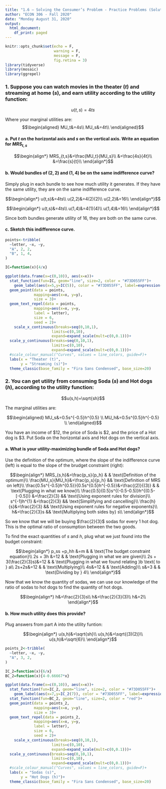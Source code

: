 ```yaml
---
title: "1.6 — Solving the Consumer’s Problem - Practice Problems (Solutions)"
author: "ECON 306 - Fall 2020"
date: "Monday August 31, 2020"
output:
  html_document:
    df_print: paged
---
```


```r
knitr::opts_chunk$set(echo = F,
                      warning = F,
                      message = F,
                      fig.retina = 3)
library(tidyverse)
library(mosaic)
library(ggrepel)
```

### 1. Suppose you can watch movies in the theater ($t$) and streaming at home ($s$), and earn utility according to the utility function: 
$$u(t,s)=4ts$$

Where your marginal utilities are: 
$$\begin{aligned}
MU_t&=4s\\
MU_s&=4t\\ \end{aligned}$$

#### a. Put $t$ on the horizontal axis and $s$ on the vertical axis. Write an equation for $MRS_{t,s}$ 

$$\begin{align*}
	MRS_{t,s}&=\frac{MU_t}{MU_s}\\
	&=\frac{4s}{4t}\\
	&=\frac{s}{t}\\
	\end{align*}$$

#### b. Would bundles of $(2,2)$ and $(1,4)$ be on the same indifference curve?

Simply plug in each bundle to see how much utility it generates. If they have the same utility, they are on the same indifference curve.

$$\begin{align*}
		u(t,s)&=4ts\\
		u(2,2)&=4(2)(2)\\
		u(2,2)&=16\\	
\end{align*}$$

$$\begin{align*}
		u(t,s)&=4ts\\
		u(1,4)&=4(1)(4)\\
		u(1,4)&=16\\	
\end{align*}$$

Since both bundles generate utility of 16, they are both on the same curve.

#### c. Sketch this indifference curve. 

```r
points<-tribble(
  ~letter, ~x, ~y,
  "A", 2, 2,
  "B", 1, 4,
)

IC=function(x){4/x}

ggplot(data.frame(x=c(0,10)), aes(x=x))+
  stat_function(fun=IC, geom="line", size=2, color = "#73D055FF")+
    geom_label(aes(x=5,y=IC(5)), color = "#73D055FF", label=expression(u==16), size = 4)+
  geom_point(data = points,
             mapping=aes(x=x, y=y),
             size = 3)+
  geom_text_repel(data = points,
             mapping=aes(x=x, y=y,
             label = letter),
             size = 6,
             seed = 2)+
    scale_x_continuous(breaks=seq(0,10,1),
                     limits=c(0,10),
                     expand=expand_scale(mult=c(0,0.1)))+
  scale_y_continuous(breaks=seq(0,10,1),
                     limits=c(0,10),
                     expand=expand_scale(mult=c(0,0.1)))+
  #scale_colour_manual("Curves", values = line_colors, guide=F)+
  labs(x = "Theater (t)",
       y = "Streaming (s)")+
  theme_classic(base_family = "Fira Sans Condensed", base_size=20)
```


### 2. You can get utility from consuming Soda $(s)$ and Hot dogs $(h)$, according to the utility function:

$$u(s,h)=\sqrt{sh}$$

The marginal utilities are:

$$\begin{aligned}
MU_s&=0.5s^{-0.5}h^{0.5}	\\
MU_h&=0.5s^{0.5}h^{-0.5} \\ \end{aligned}$$

You have an income of $12, the price of Soda is $2, and the price of a Hot dog is $3. Put Soda on the horizontal axis and Hot dogs on the vertical axis.

#### a. What is your utility-maximizing bundle of Soda and Hot dogs?

Use the definition of the optimum, where the slope of the indifference curve (left) is equal to the slope of the brudget constraint (right): 

$$\begin{align*}
MRS_{s,h}&=\frac{p_s}{p_h} & & \text{Definition of the optimum}\\
\frac{MU_s}{MU_h}&=\frac{p_s}{p_h} && \text{Definition of MRS on left}\\
\frac{0.5s^{-0.5}h^{0.5}}{0.5s^{0.5}h^{-0.5}}&=\frac{(2)}{(3)} & & \text{Plugging in what we know}\\
		\frac{0.5}{0.5}s^{(-0.5-0.5)}h^{(0.5-[-0.5])} &=\frac{2}{3} && \text{Using exponent rules for division}\\
		s^{-1}h^{1} &=\frac{2}{3} && \text{Simplifying and cancelling}\\
		\frac{h}{s}&=\frac{2}{3} && \text{Using exponent rules for negative exponents}\\
	h&=\frac{2}{3}s && \text{Multiplying both sides by} s\\	
\end{align*}$$

So we know that we will be buying $\frac{2}{3}$ sodas for every 1 hot dog. This is the optimal ratio of consumption between the two goods. 

To find the exact quantities of $s$ and $h$, plug what we just found into the budget constraint:

$$\begin{align*}
p_ss +p_hh &=m & & \text{The budget constraint equation}\\
2s + 3h &=12 & & \text{Plugging in what we are given}\\
2s + 3(\frac{2}{3}s)&=12 & & \text{Plugging in what we found relating }b \text{ to } a\\
2s+2s&=12 & & \text{Multiplying}\\
4s&=12 & & \text{Adding}\\
s&=3 & & \text{Dividing by } 4\\	
\end{align*}$$

Now that we know the quantity of sodas, we can use our knowledge of the ratio of sodas to hot dogs to find the quantity of hot dogs. 

$$\begin{align*}
h&=\frac{2}{3}s\\
h&=\frac{2}{3}(3)\\
h&=2\\ 	
\end{align*}$$


#### b. How much utility does this provide?

Plug answers from part A into the utility funtion:

$$\begin{align*}
u(s,h)&=\sqrt{sh}\\
u(s,h)&=\sqrt{(3)(2)}\\
u(s,h)&=\sqrt{6}\\	
\end{align*}$$

```r
points_2<-tribble(
  ~letter, ~x, ~y,
  "A", 3, 2,
)

IC_2=function(x){6/x}
BC_2=function(x){4-0.66667*x}

ggplot(data.frame(x=c(0,10)), aes(x=x))+
  stat_function(fun=IC_2, geom="line", size=2, color = "#73D055FF")+
    geom_label(aes(x=7,y=IC_2(7)), color = "#73D055FF", label=expression(u==sqrt(6)), size = 4)+
  stat_function(fun=BC_2, geom="line", size=2, color = "red")+
  geom_point(data = points_2,
             mapping=aes(x=x, y=y),
             size = 3)+
  geom_text_repel(data = points_2,
             mapping=aes(x=x, y=y,
             label = letter),
             size = 6,
             seed = 2)+
    scale_x_continuous(breaks=seq(0,10,1),
                     limits=c(0,10),
                     expand=expand_scale(mult=c(0,0.1)))+
  scale_y_continuous(breaks=seq(0,10,1),
                     limits=c(0,10),
                     expand=expand_scale(mult=c(0,0.1)))+
  #scale_colour_manual("Curves", values = line_colors, guide=F)+
  labs(x = "Sodas (s)",
       y = "Hot Dogs (h)")+
  theme_classic(base_family = "Fira Sans Condensed", base_size=20)
```